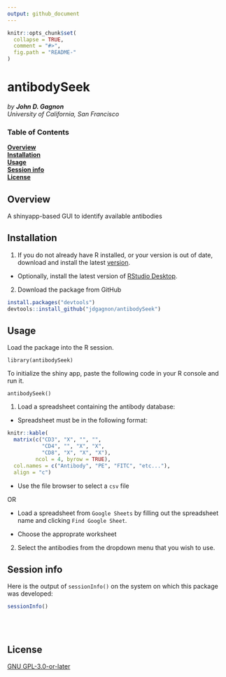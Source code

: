 ```yaml
---
output: github_document
---
```

<!-- README.md is generated from README.Rmd. Please edit that file -->

```r
knitr::opts_chunk$set(
  collapse = TRUE,
  comment = "#>",
  fig.path = "README-"
)
```
# antibodySeek
_by **John D. Gagnon**_
<br>
_University of California, San Francisco_

### Table of Contents  
**[Overview](#overview)**<br>
**[Installation](#installation)**<br>
**[Usage](#usage)**<br>
**[Session info](#session-info)**<br>
**[License](#license)**<br>

## Overview

A shinyapp-based GUI to identify available antibodies 

## Installation

1. If you do not already have R installed, or your version is out of date, 
download and install the latest [version](https://cran.r-project.org). 


  + Optionally, install the latest version of 
[RStudio Desktop](https://www.rstudio.com/products/rstudio/#Desktop).


2. Download the package from GitHub

```r
install.packages("devtools")
devtools::install_github("jdgagnon/antibodySeek")
```


## Usage

Load the package into the R session.

`library(antibodySeek)`

To initialize the shiny app, paste the following code in your R console 
and run it.

`antibodySeek()`

1. Load a spreadsheet containing the antibody database:

* Spreadsheet must be in the following format:

```r
knitr::kable(
  matrix(c("CD3", "X", "", "",
           "CD4", "", "X", "X",
           "CD8", "X", "X", "X"), 
         ncol = 4, byrow = TRUE), 
  col.names = c("Antibody", "PE", "FITC", "etc..."), 
  align = "c")
```

* Use the file browser to select a `csv` file 

OR

* Load a spreadsheet from 
`Google Sheets` by filling out the spreadsheet name and clicking 
`Find Google Sheet`. 

* Choose the approprate worksheet

2. Select the antibodies from the dropdown menu that you wish to use.

## Session info

Here is the output of `sessionInfo()` on the system on which this package was
developed:

```r
sessionInfo()
```
<br><br>

## License

[GNU GPL-3.0-or-later](https://www.gnu.org/licenses/gpl.txt)
